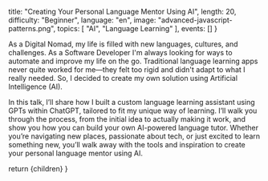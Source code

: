 
  title: "Creating Your Personal Language Mentor Using AI",
  length: 20,
  difficulty: "Beginner",
  language: "en",
  image: "advanced-javascript-patterns.png",
  topics: [
    "AI",
    "Language Learning"
  ],
  events: []
}

As a Digital Nomad, my life is filled with new languages, cultures, and challenges. As a Software Developer I'm always looking for ways to automate and improve my life on the go. Traditional language learning apps never quite worked for me—they felt too rigid and didn't adapt to what I really needed. So, I decided to create my own solution using Artificial Intelligence (AI).

In this talk, I’ll share how I built a custom language learning assistant using GPTs within ChatGPT, tailored to fit my unique way of learning. I’ll walk you through the process, from the initial idea to actually making it work, and show you how you can build your own AI-powered language tutor. Whether you’re navigating new places, passionate about tech, or just excited to learn something new, you’ll walk away with the tools and inspiration to create your personal language mentor using AI.

  return <MdxLayout slug="creating-your-personal-language-mentor-using-ai">{children}</MdxLayout>
}
